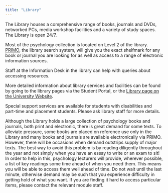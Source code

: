 ```yaml
---
title: "Library"
---
```


The Library houses a comprehensive range of books, journals and DVDs, networked PCs, media workshop facilities and a variety of study spaces. The Library is open 24/7.

Most of the psychology collection is located on Level 2 of the library. [PRIMO](https://primo.plymouth.ac.uk/), the library search system, will give you the exact shelfmark for any book or journal you are looking for as well as access to a range of electronic information sources.

Staff at the Information Desk in the library can help with queries about accessing resources.

More detailed information about library services and facilities can be found by going to the library pages via the Student Portal, or the [Library page on the University Website](https://www.plymouth.ac.uk/services/library-services).

Special support services are available for students with disabilities and part-time and placement students. Please ask library staff for more details.

Although the Library holds a large collection of psychology books and journals, both print and electronic, there is great demand for some texts. To alleviate pressure, some books are placed on reference use only in the Library and many books and journals are available electronically via PRIMO. However, there will be occasions when demand outstrips supply of major texts. The best way to avoid this problem is by reading diligently throughout the year and not simply when you have an essay to write or an exam to sit! In order to help in this, psychology lecturers will provide, wherever possible, a list of key readings some time ahead of when you need them. This means you will be able to access them well ahead of time. Do not wait until the last minute, otherwise demand may be such that you experience difficulty in getting hold of what you want. If you are finding it hard to access particular items, please contact the relevant module staff.
